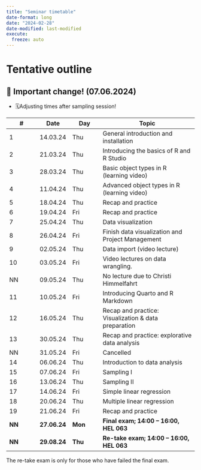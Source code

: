 ```yaml
---
title: "Seminar timetable"
date-format: long
date: "2024-02-28"
date-modified: last-modified
execute: 
  freeze: auto
---
```


# Tentative outline

::: {.callout-important collapse="false"}
## 📢 Important change! (07.06.2024)

-   🗓️Adjusting times after sampling session!
:::

| **\#** | **Date**        | **Day** | **Topic**                                        |
|------------|------------|------------|------------------------------------|
| 1      | 14.03.24        | Thu     | General introduction and installation            |
| 2      | 21.03.24        | Thu     | Introducing the basics of R and R Studio         |
| 3      | 28.03.24        | Thu     | Basic object types in R (learning video)         |
| 4      | 11.04.24        | Thu     | Advanced object types in R (learning video)      |
| 5      | 18.04.24        | Thu     | Recap and practice                               |
| 6      | 19.04.24        | Fri     | Recap and practice                               |
| 7      | 25.04.24        | Thu     | Data visualization                               |
| 8      | 26.04.24        | Fri     | Finish data visualization and Project Management |
| 9      | 02.05.24        | Thu     | Data import (video lecture)                      |
| 10     | 03.05.24        | Fri     | Video lectures on data wrangling.                |
| NN     | 09.05.24        | Thu     | No lecture due to Christi Himmelfahrt            |
| 11     | 10.05.24        | Fri     | Introducing Quarto and R Markdown                |
| 12     | 16.05.24        | Thu     | Recap and practice: Visualization & data preparation    |
| 13     | 30.05.24        | Thu     | Recap and practice: explorative data analysis    |
| NN     | 31.05.24        | Fri     | Cancelled                                        |
| 14     | 06.06.24        | Thu     | Introduction to data analysis                    |
| 15     | 07.06.24        | Fri     | Sampling I                                       |
| 16     | 13.06.24        | Thu     | Sampling II                                      |
| 17     | 14.06.24        | Fri     | Simple linear regression                         |
| 18     | 20.06.24        | Thu     | Multiple linear regression                       |
| 19     | 21.06.24        | Fri     | Recap and practice                               |
| **NN** | **27.06.24**    | **Mon** | **Final exam; 14:00 – 16:00, HEL 063**           |
| **NN** | **29.08.24**    | **Thu** | **Re-take exam; 14:00 – 16:00, HEL 063**         |

The re-take exam is only for those who have failed the final exam.

<!--

| 20     |         | Fri     | Selected machine learning tools                  |
| 21     |         | Thu     | Open topic                                       |
-->